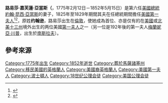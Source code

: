 {{Infobox officeholder|name=路易莎·亞當斯|birth_date={{birth date|1775|2|12}}|children=4，包括<br />{{link-en|喬治·華盛頓·亞當斯|George Washington Adams}}<br />{{link-en|約翰·亞當斯二世|John Adams II}}<br />{{link-en|老查理斯·弗朗西斯·亞當斯|Charles Francis Adams Sr.}}|spouse={{Marriage|[[約翰·昆西·亞當斯|約翰·昆西·亞當斯]]<br />|1797}}|resting_place={{link-en|第一聯合教區教堂|United First Parish Church}}|death_place={{flag|USA}}[[華盛頓哥倫比亞特區|華盛頓哥倫比亞特區]]|death_date={{death date and age|1852|5|15|1775|2|12}}|birth_place={{flag|Kingdom of Great Britain}}[[倫敦市|倫敦市]]|birth_name=路易莎·凱瑟琳·約翰遜<br />Louisa Catherine Johnson|original_name=Louisa Adams|successor={{link-en|艾米麗·多內爾森|Emily Donelson}}|predecessor=[[伊麗莎白·門羅|伊麗莎白·門羅]]|term_end=1829年3月4日|term_start=1825年3月4日|president=[[約翰·昆西·亞當斯|約翰·昆西·亞當斯]]|office=[[美國第一夫人|美國第一夫人]]|image=Charles Bird King portrait of Louisa Adams.jpg|signature=Louisa C Adams Signature.svg}}

'''路易莎·嘉芙蓮·亞當斯（'''{{lang-en|Louisa Catherine Adams}}，1775年2月12日－1852年5月15日）是第六任[[美國總統|美國總統]][[約翰·昆西·亞當斯|約翰·昆西·亞當斯]]的妻子，1825年至1829年期間其夫在任總統期間擔任[[美國第一夫人|美國第一夫人]]<ref>{{Cite web|title=Louisa Catherine Johnson Adams|url=https://www.whitehouse.gov/about-the-white-house/first-families/louisa-catherine-johnson-adams/|accessdate=2021-01-25|work=白宮|language=en|dead-url=no|archive-date=2021-01-23|archive-url=https://web.archive.org/web/20210123201354/https://www.whitehouse.gov/about-the-white-house/first-families/louisa-catherine-johnson-adams/}}</ref><ref>{{Cite web|title=First Lady Biography: Louisa Adams|url=http://www.firstladies.org/biographies/firstladies.aspx?biography=6|accessdate=2010-03-11|publisher=美國國家第一夫人圖書館|dead-url=no|location=俄亥俄州坎頓|archive-date=2012-04-24|archive-url=https://www.webcitation.org/67Ara7wgI?url=http://www.firstladies.org/biographies/firstladies.aspx?biography=6}}</ref>，原姓'''约翰逊'''，路易莎出生在[[倫敦|倫敦]]，使她成為首位、亦是仅有的在[[美國|美國]]或[[北美十三州|北美十三州]]境外出生的两位美國[[第一夫人|第一夫人]]之一（另一位是192年後的第一夫人[[梅蘭妮亞·川普|梅蘭妮亞·川普]]，出生於[[南斯拉夫|南斯拉夫]]）。

== 參考來源 ==
{{reflist}}

{{美國第一夫人}}
{{DEFAULTSORT:Louisa}}
[[Category:1775年出生|Category:1775年出生]]
[[Category:1852年逝世|Category:1852年逝世]]
[[Category:葬於馬薩諸塞州|Category:葬於馬薩諸塞州]]
[[Category:移民美國的英格蘭人|Category:移民美國的英格蘭人]]
[[Category:美國裔英格蘭人|Category:美國裔英格蘭人]]
[[Category:美國第一夫人|Category:美國第一夫人]]
[[Category:波士頓人|Category:波士頓人]]
[[Category:18世纪公理会徒|Category:18世纪公理会徒]]
[[Category:美国公理会徒|Category:美国公理会徒]]